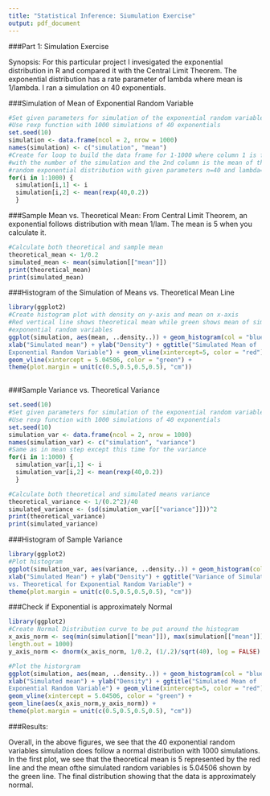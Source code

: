 ```yaml
---
title: "Statistical Inference: Siumulation Exercise"
output: pdf_document
---
```

###Part 1: Simulation Exercise

Synopsis: For this particular project I invesigated the exponential distribution
in R and compared it with the Central Limit Theorem. The exponential distribution
has a rate parameter of lambda where mean is 1/lambda. I ran a simulation on 40 
exponentials. 

###Simulation of Mean of Exponential Random Variable
```r
#Set given parameters for simulation of the exponential random variable
#Use rexp function with 1000 simulations of 40 exponentials
set.seed(10)
simulation <- data.frame(ncol = 2, nrow = 1000)
names(simulation) <- c("simulation", "mean")
#Create for loop to build the data frame for 1-1000 where column 1 is filled
#with the number of the simulation and the 2nd column is the mean of the 
#random exponential distribution with given parameters n=40 and lambda=0.2
for(i in 1:1000) {
  simulation[i,1] <- i
  simulation[i,2] <- mean(rexp(40,0.2))
  }
```


###Sample Mean vs. Theoretical Mean:
From Central Limit Theorem, an exponential follows distribution with mean 1/lam.
The mean is 5 when you calculate it. 
```r
#Calculate both theoretical and sample mean
theoretical_mean <- 1/0.2
simulated_mean <- mean(simulation[["mean"]])
print(theoretical_mean)
print(simulated_mean)
```

###Histogram of the Simulation of Means vs. Theoretical Mean Line
```r
library(ggplot2)
#Create histogram plot with density on y-axis and mean on x-axis
#Red vertical line shows theoretical mean while green shows mean of simulated
#exponential random variables
ggplot(simulation, aes(mean, ..density..)) + geom_histogram(col = "blue") +
xlab("Simulated mean") + ylab("Density") + ggtitle("Simulated Mean of 
Exponential Random Variable") + geom_vline(xintercept=5, color = "red") +
geom_vline(xintercept = 5.04506, color = "green") + 
theme(plot.margin = unit(c(0.5,0.5,0.5,0.5), "cm"))
                                                    
```


###Sample Variance vs. Theoretical Variance
```r
set.seed(10)
#Set given parameters for simulation of the exponential random variable
#Use rexp function with 1000 simulations of 40 exponentials
set.seed(10)
simulation_var <- data.frame(ncol = 2, nrow = 1000)
names(simulation_var) <- c("simulation", "variance")
#Same as in mean step except this time for the variance 
for(i in 1:1000) {
  simulation_var[i,1] <- i
  simulation_var[i,2] <- mean(rexp(40,0.2))
  }
```


```r
#Calculate both theoretical and simulated means variance
theoretical_variance <- 1/(0.2^2)/40
simulated_variance <- (sd(simulation_var[["variance"]]))^2
print(theoretical_variance)
print(simulated_variance)
```

###Histogram of Sample Variance 
```r
library(ggplot2)
#Plot histogram
ggplot(simulation_var, aes(variance, ..density..)) + geom_histogram(col = "blue") +
xlab("Simulated Mean") + ylab("Density") + ggtitle("Variance of Simulated Means
vs. Theoretical for Exponential Random Variable") +
theme(plot.margin = unit(c(0.5,0.5,0.5,0.5), "cm"))
```

###Check if Exponential is approximately Normal
```r
library(ggplot2)
#Create Normal Distribution curve to be put around the histogram 
x_axis_norm <- seq(min(simulation[["mean"]]), max(simulation[["mean"]]), 
length.out = 1000)
y_axis_norm <- dnorm(x_axis_norm, 1/0.2, (1/.2)/sqrt(40), log = FALSE)

#Plot the historgram
ggplot(simulation, aes(mean, ..density..)) + geom_histogram(col = "blue") +
xlab("Simulated mean") + ylab("Density") + ggtitle("Simulated Mean of 
Exponential Random Variable") + geom_vline(xintercept=5, color = "red") +
geom_vline(xintercept = 5.04506, color = "green") + 
geom_line(aes(x_axis_norm,y_axis_norm)) + 
theme(plot.margin = unit(c(0.5,0.5,0.5,0.5), "cm"))
```
###Results: 

Overall, in the above figures, we see that the 40 exponential random
variables simulation does follow a normal distribution with 1000 simulations.
In the first plot, we see that the theoretical mean is 5 represented by the red 
line and the mean ofthe simulated random variables is 5.04506 shown by the green
line. The final distribution showing that the data is approximately normal.




